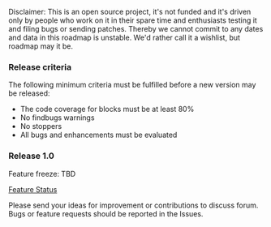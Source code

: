 Disclaimer: This is an open source project, it's not funded and it's driven only by people who work on it in their spare time and enthusiasts testing it and filing bugs or sending patches. Thereby we cannot commit to any dates and data in this roadmap is unstable. We'd rather call it a wishlist, but roadmap may it be.

=== Release criteria ===

The following minimum criteria must be fulfilled before a new version may be released:

* The code coverage for blocks must be at least 80%
* No findbugs warnings
* No stoppers
* All bugs and enhancements must be evaluated

=== Release 1.0 ===

Feature freeze: TBD

[https://github.com/OpenGrok/OpenGrok/issues?q=is%3Aopen+is%3Aissue+milestone%3A1.0 Feature Status]


Please send your ideas for improvement or contributions to discuss forum. Bugs or feature requests should be reported in the Issues.